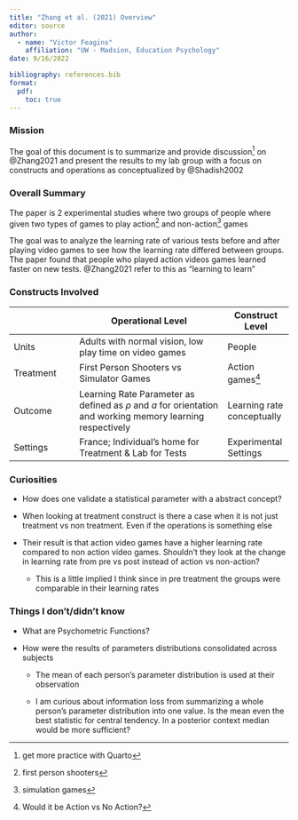 ```yaml
---
title: "Zhang et al. (2021) Overview"
editor: source
author:
  - name: "Victor Feagins"
    affiliation: "UW - Madsion, Education Psychology" 
date: 9/16/2022

bibliography: references.bib
format: 
  pdf:
    toc: true
---
```


### Mission

The goal of this document is to summarize and provide discussion[^1] on @Zhang2021 and present the results to my lab group with a focus on constructs and operations as conceptualized by @Shadish2002

[^1]: get more practice with Quarto

### Overall Summary

The paper is 2 experimental studies where two groups of people where given two types of games to play action[^2] and non-action[^3] games

[^2]: first person shooters

[^3]: simulation games

The goal was to analyze the learning rate of various tests before and after playing video games to see how the learning rate differed between groups. The paper found that people who played action videos games learned faster on new tests. @Zhang2021 refer to this as "learning to learn"

### Constructs Involved

|           | Operational Level                                                                                             | Construct Level            |
|-----------------|--------------------------------------|-----------------|
| Units     | Adults with normal vision, low play time on video games                                                       | People                     |
| Treatment | First Person Shooters vs Simulator Games                                                                      | Action games[^4]           |
| Outcome   | Learning Rate Parameter as defined as $\rho$ and $a$ for orientation and working memory learning respectively | Learning rate conceptually |
| Settings  | France; Individual's home for Treatment & Lab for Tests                                                       | Experimental Settings      |

[^4]: Would it be Action vs No Action?

### Curiosities

-   How does one validate a statistical parameter with a abstract concept?

-   When looking at treatment construct is there a case when it is not just treatment vs non treatment. Even if the operations is something else

-   Their result is that action video games have a higher learning rate compared to non action video games. Shouldn't they look at the change in learning rate from pre vs post instead of action vs non-action?

    -   This is a little implied I think since in pre treatment the groups were comparable in their learning rates

### Things I don't/didn't know

-   What are Psychometric Functions?

-   How were the results of parameters distributions consolidated across subjects

    -   The mean of each person's parameter distribution is used at their observation

    -   I am curious about information loss from summarizing a whole person's parameter distribution into one value. Is the mean even the best statistic for central tendency. In a posterior context median would be more sufficient?
